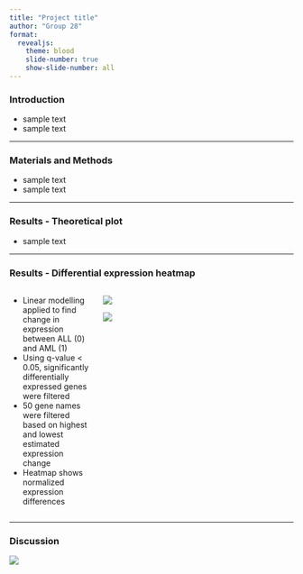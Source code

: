 ```yaml
---
title: "Project title"
author: "Group 28"
format: 
  revealjs:
    theme: blood
    slide-number: true
    show-slide-number: all
---
```


### Introduction

-   sample text
-   sample text

------------------------------------------------------------------------

### Materials and Methods

-   sample text
-   sample text

------------------------------------------------------------------------

### Results - Theoretical plot

-   sample text

------------------------------------------------------------------------

### Results - Differential expression heatmap {.smaller}

::: columns
::: {.column width="30%"}
::: r-fit-text
-   Linear modelling applied to find change in expression between ALL (0) and AML (1)
-   Using q-value \< 0.05, significantly differentially expressed genes were filtered
-   50 gene names were filtered based on highest and lowest estimated expression change\
-   Heatmap shows normalized expression differences
:::
:::

::: {.column width="70%"}
::: r-stack
![](../results/05_heatmap_1.png){.fragment .fade-out}

![](../results/05_heatmap_2.png){.fragment}
:::
:::
:::

------------------------------------------------------------------------

### Discussion

::: r-stack
![](../results/04_mean_expression_hist_general.png)
:::
